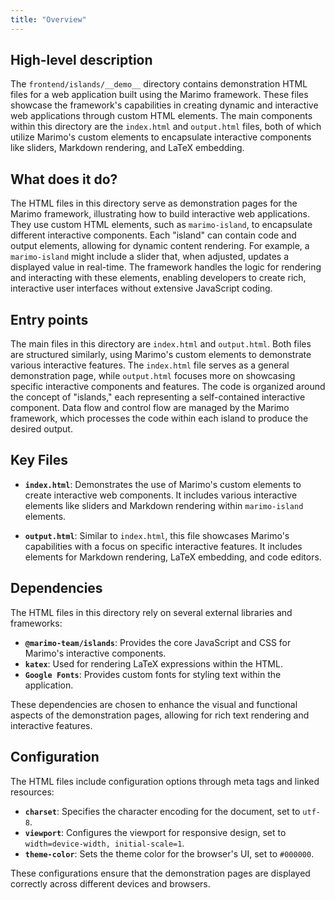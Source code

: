 ```yaml
---
title: "Overview"
---
```


## High-level description

The `frontend/islands/__demo__` directory contains demonstration HTML files for a web application built using the Marimo framework. These files showcase the framework's capabilities in creating dynamic and interactive web applications through custom HTML elements. The main components within this directory are the `index.html` and `output.html` files, both of which utilize Marimo's custom elements to encapsulate interactive components like sliders, Markdown rendering, and LaTeX embedding.

## What does it do?

The HTML files in this directory serve as demonstration pages for the Marimo framework, illustrating how to build interactive web applications. They use custom HTML elements, such as `marimo-island`, to encapsulate different interactive components. Each "island" can contain code and output elements, allowing for dynamic content rendering. For example, a `marimo-island` might include a slider that, when adjusted, updates a displayed value in real-time. The framework handles the logic for rendering and interacting with these elements, enabling developers to create rich, interactive user interfaces without extensive JavaScript coding.

## Entry points

The main files in this directory are `index.html` and `output.html`. Both files are structured similarly, using Marimo's custom elements to demonstrate various interactive features. The `index.html` file serves as a general demonstration page, while `output.html` focuses more on showcasing specific interactive components and features. The code is organized around the concept of "islands," each representing a self-contained interactive component. Data flow and control flow are managed by the Marimo framework, which processes the code within each island to produce the desired output.

## Key Files

- **`index.html`**: Demonstrates the use of Marimo's custom elements to create interactive web components. It includes various interactive elements like sliders and Markdown rendering within `marimo-island` elements.
  
- **`output.html`**: Similar to `index.html`, this file showcases Marimo's capabilities with a focus on specific interactive features. It includes elements for Markdown rendering, LaTeX embedding, and code editors.

## Dependencies

The HTML files in this directory rely on several external libraries and frameworks:

- **`@marimo-team/islands`**: Provides the core JavaScript and CSS for Marimo's interactive components.
- **`katex`**: Used for rendering LaTeX expressions within the HTML.
- **`Google Fonts`**: Provides custom fonts for styling text within the application.

These dependencies are chosen to enhance the visual and functional aspects of the demonstration pages, allowing for rich text rendering and interactive features.

## Configuration

The HTML files include configuration options through meta tags and linked resources:

- **`charset`**: Specifies the character encoding for the document, set to `utf-8`.
- **`viewport`**: Configures the viewport for responsive design, set to `width=device-width, initial-scale=1`.
- **`theme-color`**: Sets the theme color for the browser's UI, set to `#000000`.

These configurations ensure that the demonstration pages are displayed correctly across different devices and browsers.